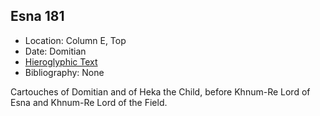 ## Esna 181 {-}

- Location: Column E, Top
- Date: Domitian
- [Hieroglyphic Text](https://www.ifao.egnet.net/uploads/publications/enligne/Temples-Esna002.pdf#page=370){target="_blank"}
- Bibliography: None


Cartouches of Domitian and of Heka the Child, before Khnum-Re Lord of Esna and Khnum-Re Lord of the Field.